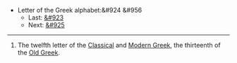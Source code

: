 *Letter of the Greek alphabet:&#924 &#956
**Last: [[lambda|&#923]]
**Next: [[nu|&#925]]
----
#The twelfth letter of the [[en:Classical Greek|Classical]] and [[en:Modern Greek|Modern Greek]], the thirteenth of the [[en:Old Greek|Old Greek]].
